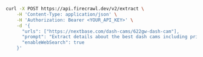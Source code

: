 ```bash cURL
curl -X POST https://api.firecrawl.dev/v2/extract \
    -H 'Content-Type: application/json' \
    -H 'Authorization: Bearer <YOUR_API_KEY>' \
    -d '{
      "urls": ["https://nextbase.com/dash-cams/622gw-dash-cam"],
      "prompt": "Extract details about the best dash cams including prices, features, pros/cons, and reviews.",
      "enableWebSearch": true
    }'
```
